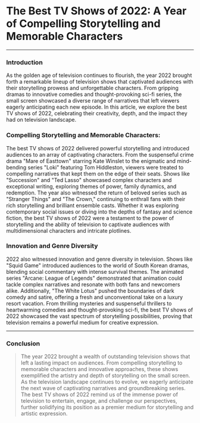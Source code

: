 # The Best TV Shows of 2022: A Year of Compelling Storytelling and Memorable Characters

---

### Introduction

As the golden age of television continues to flourish, the year 2022 brought forth a remarkable lineup of television shows that captivated audiences with their storytelling prowess and unforgettable characters. From gripping dramas to innovative comedies and thought-provoking sci-fi series, the small screen showcased a diverse range of narratives that left viewers eagerly anticipating each new episode. In this article, we explore the best TV shows of 2022, celebrating their creativity, depth, and the impact they had on television landscape.

### Compelling Storytelling and Memorable Characters:

The best TV shows of 2022 delivered powerful storytelling and introduced audiences to an array of captivating characters. From the suspenseful crime drama "Mare of Easttown" starring Kate Winslet to the enigmatic and mind-bending series "Loki" featuring Tom Hiddleston, viewers were treated to compelling narratives that kept them on the edge of their seats. Shows like "Succession" and "Ted Lasso" showcased complex characters and exceptional writing, exploring themes of power, family dynamics, and redemption. The year also witnessed the return of beloved series such as "Stranger Things" and "The Crown," continuing to enthrall fans with their rich storytelling and brilliant ensemble casts. Whether it was exploring contemporary social issues or diving into the depths of fantasy and science fiction, the best TV shows of 2022 were a testament to the power of storytelling and the ability of television to captivate audiences with multidimensional characters and intricate plotlines.

### Innovation and Genre Diversity

2022 also witnessed innovation and genre diversity in television. Shows like "Squid Game" introduced audiences to the world of South Korean dramas, blending social commentary with intense survival themes. The animated series "Arcane: League of Legends" demonstrated that animation could tackle complex narratives and resonate with both fans and newcomers alike. Additionally, "The White Lotus" pushed the boundaries of dark comedy and satire, offering a fresh and unconventional take on a luxury resort vacation. From thrilling mysteries and suspenseful thrillers to heartwarming comedies and thought-provoking sci-fi, the best TV shows of 2022 showcased the vast spectrum of storytelling possibilities, proving that television remains a powerful medium for creative expression.

---

### Conclusion

> The year 2022 brought a wealth of outstanding television shows that left a lasting impact on audiences. From compelling storytelling to memorable characters and innovative approaches, these shows exemplified the artistry and depth of storytelling on the small screen. As the television landscape continues to evolve, we eagerly anticipate the next wave of captivating narratives and groundbreaking series. The best TV shows of 2022 remind us of the immense power of television to entertain, engage, and challenge our perspectives, further solidifying its position as a premier medium for storytelling and artistic expression.
>